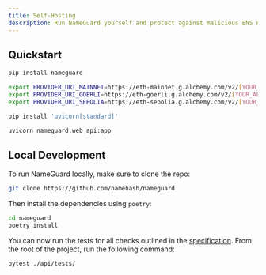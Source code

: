 ```yaml
---
title: Self-Hosting
description: Run NameGuard yourself and protect against malicious ENS names.
---
```


## Quickstart

<Steps>

<Step title="Install NameGuard">

```bash
pip install nameguard
```

</Step>

<Step title="Configure API keys">

```bash
export PROVIDER_URI_MAINNET=https://eth-mainnet.g.alchemy.com/v2/[YOUR_ALCHEMY_API_KEY]
export PROVIDER_URI_GOERLI=https://eth-goerli.g.alchemy.com/v2/[YOUR_ALCHEMY_API_KEY]
export PROVIDER_URI_SEPOLIA=https://eth-sepolia.g.alchemy.com/v2/[YOUR_ALCHEMY_API_KEY]
```

</Step>

<Step title="Install a server">

```bash
pip install 'uvicorn[standard]'
```

</Step>

<Step title="Start the web server">

```bash
uvicorn nameguard.web_api:app
```

</Step>

</Steps>

## Local Development

To run NameGuard locally, make sure to clone the repo:

```bash
git clone https://github.com/namehash/nameguard
```

Then install the dependencies using `poetry`:

```bash
cd nameguard
poetry install
```

You can now run the tests for all checks outlined in the [specification](/specification). From the root of the project, run the following command:

```bash
pytest ./api/tests/
```

